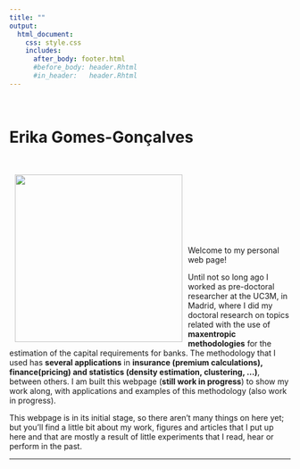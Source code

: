 ```yaml
---
title: ""
output: 
  html_document:
    css: style.css
    includes:
      after_body: footer.html
      #before_body: header.Rhtml
      #in_header:   header.Rhtml
---
```


&nbsp;
&nbsp;
<h1><strong> Erika Gomes-Gonçalves </strong></h1> 



<div class = "row">
<div class = "col-md-4">

&nbsp;
&nbsp;

<div><img src="images/entropy_portrait.png" width="300px" heigth="300px" hspace="10px" align="left"></div>


</div>
<div class = "col-md-8">

&nbsp;

\
\


\
\

Welcome to my personal web page!

<p> Until not so long ago I worked as pre-doctoral researcher at the UC3M, in Madrid, where I did my doctoral research on topics related with the use of **maxentropic methodologies** for the estimation of the capital requirements for banks. The methodology that I used has **several applications** in **insurance (premium calculations), finance(pricing) and statistics (density estimation, clustering, ...)**, between others. I am built this webpage (**still work in progress**) to show my work along, with applications and examples of this methodology (also work in progress). </p>



This webpage is in its initial stage, so there aren't many things on here yet; but you'll find a little bit about my work, figures and articles that I put up here and that are mostly a result of little experiments that I read, hear or perform in the past.


</div>
</div>

---

